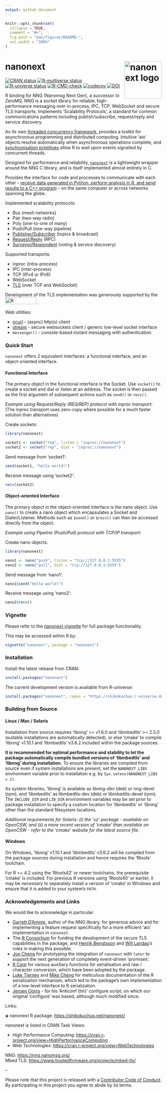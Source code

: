 ```yaml
---
output: github_document
---
```


<!-- README.md is generated from README.Rmd. Please edit that file -->

```r
knitr::opts_chunk$set(
  collapse = TRUE,
  comment = "#>",
  fig.path = "man/figures/README-",
  out.width = "100%"
)
```

# nanonext <a href="https://shikokuchuo.net/nanonext/" alt="nanonext"><img src="man/figures/logo.png" alt="nanonext logo" align="right" width="120" /></a>

<!-- badges: start -->
[![CRAN status](https://www.r-pkg.org/badges/version/nanonext)](https://CRAN.R-project.org/package=nanonext)
[![R-multiverse status](https://img.shields.io/badge/dynamic/json?url=https%3A%2F%2Fcommunity.r-multiverse.org%2Fapi%2Fpackages%2Fnanonext&query=%24.Version&label=r-multiverse)](https://community.r-multiverse.org/nanonext)
[![R-universe status](https://shikokuchuo.r-universe.dev/badges/nanonext?color=3f72af)](https://shikokuchuo.r-universe.dev/nanonext)
[![R-CMD-check](https://github.com/shikokuchuo/nanonext/workflows/R-CMD-check/badge.svg)](https://github.com/shikokuchuo/nanonext/actions)
[![codecov](https://codecov.io/gh/shikokuchuo/nanonext/graph/badge.svg)](https://app.codecov.io/gh/shikokuchuo/nanonext)
[![DOI](https://zenodo.org/badge/451104675.svg)](https://zenodo.org/badge/latestdoi/451104675)
<!-- badges: end -->

R binding for NNG (Nanomsg Next Gen), a successor to ZeroMQ. NNG is a socket library for reliable, high-performance messaging over in-process, IPC, TCP, WebSocket and secure TLS transports. Implements 'Scalability Protocols', a standard for common communications patterns including publish/subscribe, request/reply and service discovery.

As its own [threaded concurrency framework](https://shikokuchuo.net/nanonext/articles/nanonext.html#async-and-concurrency), provides a toolkit for asynchronous programming and distributed computing. Intuitive 'aio' objects resolve automatically when asynchronous operations complete, and [synchronisation primitives](https://shikokuchuo.net/nanonext/articles/nanonext.html#synchronisation-primitives) allow R to wait upon events signalled by concurrent threads.

Designed for performance and reliability, [`nanonext`](https://doi.org/10.5281/zenodo.7903429) is a lightweight wrapper around the NNG C library, and is itself implemented almost entirely in C.

Provides the interface for code and processes to communicate with each other - [receive data generated in Python, perform analysis in R, and send results to a C++ program](https://shikokuchuo.net/nanonext/articles/nanonext.html#cross-language-exchange) – on the same computer or across networks spanning the globe.

Implemented scalability protocols:

- Bus (mesh networks)
- Pair (two-way radio)
- Poly (one-to-one of many)
- Push/Pull (one-way pipeline)
- [Publisher/Subscriber](https://shikokuchuo.net/nanonext/articles/nanonext.html#publisher-subscriber-model) (topics & broadcast)
- [Request/Reply](https://shikokuchuo.net/nanonext/articles/nanonext.html#rpc-and-distributed-computing) (RPC)
- [Surveyor/Respondent](https://shikokuchuo.net/nanonext/articles/nanonext.html#surveyor-respondent-model) (voting & service discovery)

Supported transports:

- inproc (intra-process)
- IPC (inter-process)
- TCP (IPv4 or IPv6)
- WebSocket
- [TLS](https://shikokuchuo.net/nanonext/articles/nanonext.html#tls-secure-connections) (over TCP and WebSocket)

Development of the TLS implementation was generously supported by the 
<img src="https://r-consortium.org/images/RConsortium_Horizontal_Pantone.webp" alt="R Consortium" width="100" height="22" /> .

Web utilities:

- [ncurl](https://shikokuchuo.net/nanonext/articles/nanonext.html#ncurl-async-http-client) - (async) http(s) client
- [stream](https://shikokuchuo.net/nanonext/articles/nanonext.html#stream-websocket-client) - secure websockets client / generic low-level socket interface
- `messenger()` - console-based instant messaging with authentication

### Quick Start

`nanonext` offers 2 equivalent interfaces: a functional interface, and an object-oriented interface.

#### Functional Interface 

The primary object in the functional interface is the Socket. Use `socket()` to create a socket and dial or listen at an address. The socket is then passed as the first argument of subsequent actions such as `send()` or `recv()`.

*Example using Request/Reply (REQ/REP) protocol with inproc transport:* <br />
(The inproc transport uses zero-copy where possible for a much faster solution than alternatives)

Create sockets:

```r
library(nanonext)

socket1 <- socket("req", listen = "inproc://nanonext")
socket2 <- socket("rep", dial = "inproc://nanonext")
```

Send message from 'socket1':

```r
send(socket1, "hello world!")
```

Receive message using 'socket2':

```r
recv(socket2)
```

#### Object-oriented Interface

The primary object in the object-oriented interface is the nano object. Use `nano()` to create a nano object which encapsulates a Socket and Dialer/Listener. Methods such as `$send()` or `$recv()` can then be accessed directly from the object.

*Example using Pipeline (Push/Pull) protocol with TCP/IP transport:*

Create nano objects:

```r
library(nanonext)

nano1 <- nano("push", listen = "tcp://127.0.0.1:5555")
nano2 <- nano("pull", dial = "tcp://127.0.0.1:5555")
```

Send message from 'nano1':

```r
nano1$send("hello world!")
```

Receive message using 'nano2':

```r
nano2$recv()
```

### Vignette

Please refer to the [nanonext vignette](https://shikokuchuo.net/nanonext/articles/nanonext.html) for full package functionality.

This may be accessed within R by:

```r
vignette("nanonext", package = "nanonext")
```

### Installation

Install the latest release from CRAN:

```r
install.packages("nanonext")
```

The current development version is available from R-universe:

```r
install.packages("nanonext", repos = "https://shikokuchuo.r-universe.dev")
```

### Building from Source

#### Linux / Mac / Solaris

Installation from source requires 'libnng' >= v1.6.0 and 'libmbedtls' >= 2.5.0 (suitable installations are automatically detected), or else 'cmake' to compile 'libnng' v1.10.1 and 'libmbedtls' v3.6.2 included within the package sources.

**It is recommended for optimal performance and stability to let the package automatically compile bundled versions of 'libmbedtls' and 'libnng' during installation.** To ensure the libraries are compiled from source even if system installations are present, set the `NANONEXT_LIBS` environment variable prior to installation e.g. by `Sys.setenv(NANONEXT_LIBS = 1)`.

As system libraries, 'libnng' is available as libnng-dev (deb) or nng-devel (rpm), and 'libmbedtls' as libmbedtls-dev (deb) or libmbedtls-devel (rpm). The `INCLUDE_DIR` and `LIB_DIR` environment variables may be set prior to package installation to specify a custom location for 'libmbedtls' or 'libnng' other than the standard filesystem locations.

*Additional requirements for Solaris: (i) the 'xz' package - available on OpenCSW, and (ii) a more recent version of 'cmake' than available on OpenCSW - refer to the 'cmake' website for the latest source file.*

#### Windows

On Windows, 'libnng' v1.10.1 and 'libmbedtls' v3.6.2 will be compiled from the package sources during installation and hence requires the 'Rtools' toolchain.

For R >= 4.2 using the 'Rtools42' or newer toolchains, the prerequisite 'cmake' is included. For previous R versions using 'Rtools40' or earlier, it may be necessary to separately install a version of 'cmake' in Windows and ensure that it is added to your system's `PATH`.

### Acknowledgements and Links

We would like to acknowledge in particular:

- [Garrett D'Amore](https://github.com/gdamore), author of the NNG library, for generous advice and for implementing a feature request specifically for a more efficient 'aio' implementation in `nanonext`.
- The [R Consortium](https://r-consortium.org/) for funding the development of the secure TLS capabilities in the package, and [Henrik Bengtsson](https://github.com/HenrikBengtsson) and [Will Landau](https://github.com/wlandau/)'s roles in making this possible.
- [Joe Cheng](https://github.com/jcheng5/) for prototyping the integration of `nanonext` with `later` to support the next generation of completely event-driven 'promises'.
- [R Core](https://www.r-project.org/contributors.html) for various auxiliary functions for serialisation and raw / character conversion, which have been adopted by the package.
- [Luke Tierney](https://github.com/ltierney/) and [Mike Cheng](https://github.com/coolbutuseless) for meticulous documentation of the R serialization mechanism, which led to the package's own implementation of a low-level interface to R serialization.
- [Jeroen Ooms](https://github.com/jeroen) - for his 'Anticonf (tm)' configure script, on which our original 'configure' was based, although much modified since.

Links:

◈ nanonext R package: <https://shikokuchuo.net/nanonext/>

nanonext is listed in CRAN Task Views:

- High Performance Computing: <https://cran.r-project.org/view=HighPerformanceComputing>
- Web Technologies: <https://cran.r-project.org/view=WebTechnologies>

NNG: <https://nng.nanomsg.org/><br />
Mbed TLS: <https://www.trustedfirmware.org/projects/mbed-tls/>

--

Please note that this project is released with a [Contributor Code of Conduct](https://shikokuchuo.net/nanonext/CODE_OF_CONDUCT.html). By participating in this project you agree to abide by its terms.
